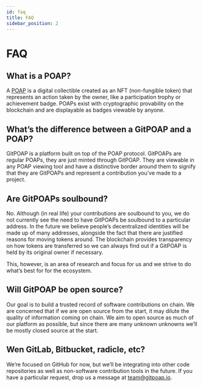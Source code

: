 ```yaml
---
id: faq
title: FAQ
sidebar_position: 2
---
```


# FAQ

## What is a POAP?

A [POAP](https://poap.xyz) is a digital collectible created as an NFT (non-fungible token) that represents an action taken by the owner, like a participation trophy or achievement badge. POAPs exist with cryptographic provability on the blockchain and are displayable as badges viewable by anyone.

## What’s the difference between a GitPOAP and a POAP?

GitPOAP is a platform built on top of the POAP protocol. GitPOAPs are regular POAPs, they are just minted through GitPOAP. They are viewable in any POAP viewing tool and have a distinctive border around them to signify that they are GitPOAPs and represent a contribution you’ve made to a project.

## Are GitPOAPs soulbound?

No. Although (in real life) your contributions are soulbound to you, we do not currently see the need to have GitPOAPs be soulbound to a particular address. In the future we believe people’s decentralized identities will be made up of many addresses, alongside the fact that there are justified reasons for moving tokens around. The blockchain provides transparency on how tokens are transferred so we can always find out if a GitPOAP is held by its original owner if necessary.

This, however, is an area of research and focus for us and we strive to do what’s best for for the ecosystem.

## Will GitPOAP be open source?

Our goal is to build a trusted record of software contributions on chain. We are concerned that if we are open source from the start, it may dilute the quality of information coming on chain. We aim to open source as much of our platform as possible, but since there are many unknown unknowns we’ll be mostly closed source at the start.

## Wen GitLab, Bitbucket, radicle, etc?

We’re focused on GitHub for now, but we’ll be integrating into other code repositories as well as non-software contribution tools in the future. If you have a particular request, drop us a message at team@gitpoap.io.
